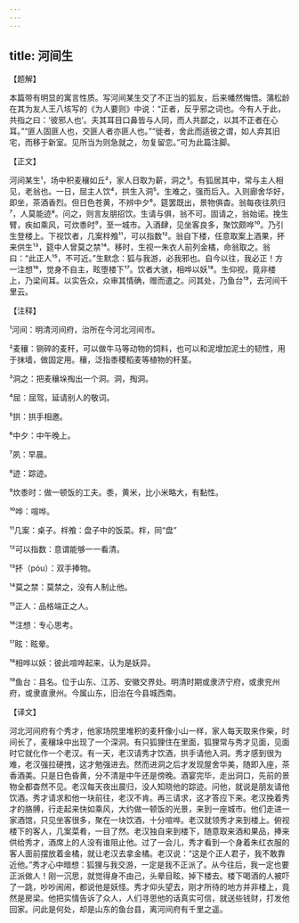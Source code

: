 ```yaml
---
---
---
```

title: 河间生
---




【题解】


本篇带有明显的寓言性质。写河间某生交了不正当的狐友，后来幡然悔悟。蒲松龄在其为友人王八垓写的《为人要则》中说：“正者，反乎邪之词也。今有人于此，共指之曰：‘彼邪人也’。夫其耳目口鼻皆与人同，而人共鄙之，以其不正者在心耳。”“匪人固匪人也，交匪人者亦匪人也。”“徙者，舍此而适彼之谓，如人弃其旧宅，而移于新室。见所当为则急就之，勿复留恋。”可为此篇注脚。

【正文】

河间某生¹，场中积麦穰如丘²，家人日取为薪，洞之³。有狐居其中，常与主人相见，老翁也。一日，屈主人饮⁴，拱生入洞⁵。生难之，强而后入。入则廊舍华好，即坐，茶酒香烈。但日色苍黄，不辨中夕⁶。筵罢既出，景物俱杳。翁每夜往夙归⁷，人莫能迹⁸。问之，则言友朋招饮。生请与俱，翁不可。固请之，翁始诺。挽生臂，疾如乘风，可炊黍时⁹，至一城市。入酒肆，见坐客良多，聚饮颇哗¹⁰。乃引生登楼上。下视饮者，几案柈飧¹¹，可以指数¹²。翁自下楼，任意取案上酒果，抔来供生¹³，筵中人曾莫之禁¹⁴。移时，生视一朱衣人前列金橘，命翁取之。翁曰：“此正人¹⁵，不可近。”生默念：狐与我游，必我邪也。自今以往，我必正！方一注想¹⁶，觉身不自主，眩堕楼下¹⁷。饮者大骇，相哗以妖¹⁸。生仰视，竟非楼上，乃梁间耳。以实告众，众审其情确，赠而遣之。问其处，乃鱼台¹⁹，去河间千里云。





【注释】


¹河间：明清河间府，治所在今河北河间市。

²麦穰：铡碎的麦秆，可以做牛马等动物的饲料，也可以和泥增加泥土的韧性，用于抹墙，做固定用。穰，泛指黍稷稻麦等植物的秆茎。

³洞之：把麦穰垛掏出一个洞。洞，掏洞。

⁴屈：屈驾，延请别人的敬词。

⁵拱：拱手相邀。

⁶中夕：中午晚上。

⁷夙：早晨。

⁸迹：踪迹。

⁹炊黍时：做一顿饭的工夫。黍，黄米，比小米略大，有黏性。

¹⁰哗：喧哗。

¹¹几案：桌子。柈飧：盘子中的饭菜。柈，同“盘”

¹²可以指数：意谓能够一一看清。

¹³抔（póu）：双手捧物。

¹⁴莫之禁：莫禁之，没有人制止他。

¹⁵正人：品格端正之人。

¹⁶注想：专心思考。

¹⁷眩：眩晕。

¹⁸相哗以妖：彼此喧哗起来，认为是妖异。

¹⁹鱼台：县名。位于山东、江苏、安徽交界处。明清时期或隶济宁府，或隶兖州府，或隶直隶州。今属山东，旧治在今县城西南。





【译文】


河北河间府有个秀才，他家场院里堆积的麦秆像小山一样，家人每天取来作柴，时间长了，麦穰垛中出现了一个深洞。有只狐狸住在里面，狐狸常与秀才见面，见面时它就化作一个老汉。有一天，老汉请秀才饮酒，拱手请他入洞。秀才感到很为难，老汉强拉硬拽，这才勉强进去。然而进洞之后才发现屋舍华美，随即入座，茶香酒美。只是日色昏黄，分不清是中午还是傍晚。酒宴完毕，走出洞口，先前的景物全都杳然不见。老汉每天夜出晨归，没人知晓他的踪迹。问他，就说是朋友请他饮酒。秀才请求和他一块前往，老汉不肯。再三请求，这才答应下来。老汉挽着秀才的胳膊，行走起来快如乘风，大约做一顿饭的光景，来到一座城市。他们走进一家酒馆，只见坐客很多，聚在一块饮酒，十分喧哗。老汉就领秀才来到楼上。俯视楼下的客人，几案菜肴，一目了然。老汉独自来到楼下，随意取来酒和果品，捧来供给秀才，酒席上的人没有谁阻止他。过了一会儿，秀才看到一个身着朱红衣服的客人面前摆放着金橘，就让老汉去拿金橘。老汉说：“这是个正人君子，我不敢靠近他。”秀才心中暗想：狐狸与我交游，一定是我不正派了。从今往后，我一定也要正派做人！刚一沉思，就觉得身不由己，头晕目眩，掉下楼去。楼下喝酒的人被吓了一跳，吵吵闹闹，都说他是妖怪。秀才仰头望去，刚才所待的地方并非楼上，竟然是房梁。他把实情告诉了众人，人们寻思他的话真实可信，就送些钱财，打发他回家。问此是何处，却是山东的鱼台县，离河间府有千里之遥。
